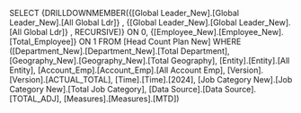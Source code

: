 SELECT {DRILLDOWNMEMBER({[Global Leader_New].[Global Leader_New].[All Global Ldr]} , {[Global Leader_New].[Global Leader_New].[All Global Ldr]} , RECURSIVE)} ON 0, {[Employee_New].[Employee_New].[Total_Employee]} ON 1 FROM [Head Count Plan New] WHERE ([Department_New].[Department_New].[Total Department], [Geography_New].[Geography_New].[Total Geography], [Entity].[Entity].[All Entity], [Account_Emp].[Account_Emp].[All Account Emp], [Version].[Version].[ACTUAL_TOTAL], [Time].[Time].[2024], [Job Category New].[Job Category New].[Total Job Category], [Data Source].[Data Source].[TOTAL_ADJ], [Measures].[Measures].[MTD])